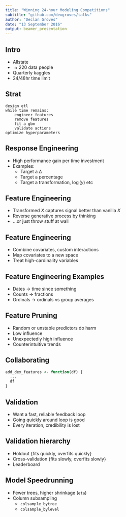 ```yaml
---
title: "Winning 24-hour Modeling Competitions"
subtitle: "github.com/dexgroves/talks"
author: "Declan Groves"
date: "13 September 2016"
output: beamer_presentation
---
```


## Intro

  - Allstate
  - $\approx 220$ data people
  - Quarterly kaggles
  - 24/48hr time limit

## Strat

```
design etl
while time remains:
    engineer features
    remove features
    fit a gbm
    validate actions
optimize hyperparameters
```

<!-- Words on what a gbm is. xgboost -->

<!-- Zhang said that ideas last about a week, so plenty of time -->

<!-- Small data: linear models. Stuff with greater resources: other models. -->

## Response Engineering

  - High performance gain per time investment
  - Examples:
    - Target a $\Delta$
    - Target a percentage
    - Target a transformation, $\log(y)$ etc

## Feature Engineering

  - Transformed $X$ captures signal better than vanilla $X$
  - Reverse generative process by thinking
  - ...or just throw stuff at wall

## Feature Engineering

  - Combine covariates, custom interactions
  - Map covariates to a new space
  - Treat high-cardinality variables

## Feature Engineering Examples

  - Dates $\rightarrow$ time since something
  - Counts $\rightarrow$ fractions
  - Ordinals $\rightarrow$ ordinals vs group averages

## Feature Pruning

  - Random or unstable predictors do harm
  - Low influence
  - Unexpectedly high influence
  - Counterintuitive trends

## Collaborating

```R
add_dex_features <- function(df) {
  ...
  df
}
```

<!-- Say words on importance of version control, etc, should be obvious. -->

## Validation

  - Want a fast, reliable feedback loop
  - Going quickly around loop is good
  - Every iteration, credibility is lost

<!-- Tradeoff. Zhang "think more and try less". -->

## Validation hierarchy

  - Holdout {fits quickly, overfits quickly}
  - Cross-validation {fits slowly, overfits slowly}
  - Leaderboard

## Model Speedrunning

  - Fewer trees, higher shrinkage (`eta`)
  - Column subsampling
    - `colsample_bytree`
    - `colsample_bylevel`
